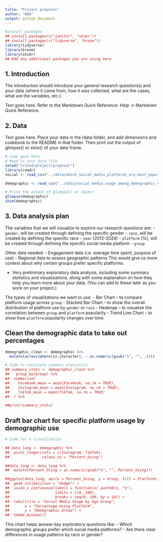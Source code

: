 ```yaml
---
title: "Project proposal"
author: "ADA"
output: github_document
---
```


```r
#install packages 
## install.packages(c("janitor", "skimr"))
## install.packages(c("tidyverse", "broom"))
library(tidyverse)
library(broom)
library(skimr)
## Add any additional packages you are using here
```

## 1. Introduction

The introduction should introduce your general research question(s) and your data (where it came from, how it was collected, what are the cases, what are the variables, etc.).

Text goes here. Refer to the Markdown Quick Reference: Help -> Markdown Quick Reference. 

## 2. Data

Text goes here. Place your data in the /data folder, and add dimensions and codebook to the README in that folder. Then print out the output of glimpse() or skim() of your data frame.

```r
# Code goes here
# Read in your data file
setwd("/cloud/project/proposal")
library(readr)
social <- read_csv("../data/which_social_media_platforms_are_most_popular_data_2024-11-13.csv", skip = 2, n_max = 17)

demographic <- read_csv("../data/social_media_usage_among_demographic_groups - Sheet1 (1).csv", skip = 1)

# Print the output of glimpse() or skim()
glimpse(demographic)
skim(demographic)


```

## 3. Data analysis plan

The variables that we will visualize to explore our research questions are:
- `gender`, will be created through defining the specific gender
- `race`, will be created by defining the specific race
- `year` (2012-2024)
- `platform` (%), will be created through defining the specific social media platform
- `group`

Other data needed:
- Engagement data (i.e. average time spent, purpose of use)
- Regional data to assess geographic patterns
This would give us more context about why certain groups prefer specific platforms.

- Very preliminary exploratory data analysis, including some summary statistics and visualizations, along with some explanation on how they help you learn more about your data. (You can add to these later as you work on your project.)



The types of visualizations we want to use: 
- Bar Chart – to compare platform usage across `group`
- Stacked Bar Chart – to show the overall distribution of platform use by `gender` or `race`
- Heatmap – to visualize the correlation between `group` and `platform` popularity
- Trend Line Chart - to show how `platform` popularity changes over time

## Clean the demographic data to take out percentages
```r
demographic_clean <- demographic %>%
  mutate(across(where(is.character), ~ as.numeric(gsub("%", "", .))))
```


```r
# Code to calculate summary statistics
## summary_stats <- demographic_clean %>%
##   group_by(Group) %>%
##  summarise(
##    Facebook_mean = mean(Facebook, na.rm = TRUE),
##    Instagram_mean = mean(Instagram, na.rm = TRUE),
##    TikTok_mean = mean(TikTok, na.rm = TRUE)
##  ) %>%

##print(summary_stats)
```


## Draft bar chart for specific platform usage by demographic use

```r
# Code for a visualization

## data_long <- demographic %>%
##  pivot_longer(cols = c(Instagram, TikTok),
##               values_to = "Percent_Using")

##data_long <- data_long %>%
##  mutate(Percent_Using = as.numeric(gsub("%", "", Percent_Using)))

##ggplot(data_long, aes(x = Percent_Using, y = Group, fill = Platform)) +
##  geom_col(position = "dodge") +
##  scale_x_continuous(labels = function(x) paste0(x, "%"),
##                     limits = c(0, 100),
##                     breaks = seq(0, 100, by = 10)) + 
##  labs(title = "Social Media Usage by Age Group",
##       x = "Percentage Using Platform",
##       y = "Demographic Group") +
##  theme_minimal()

```
This chart helps answer key exploratory questions like:
- Which demographic groups prefer which social media platforms?
- Are there clear differences in usage patterns by race or gender?